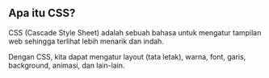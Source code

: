##  Apa itu CSS?
CSS (Cascade Style Sheet) adalah sebuah bahasa untuk mengatur tampilan web sehingga terlihat lebih menarik dan indah.

Dengan CSS, kita dapat mengatur layout (tata letak), warna, font, garis, background, animasi, dan lain-lain.

